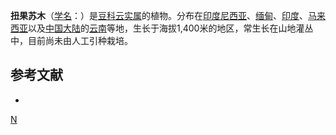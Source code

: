 {{Speciesbox
| genus = Caesalpinia
| species = tortuosa
| authority = Roxb.
}}

'''扭果苏木'''（[[学名|学名]]：{{lang|la|''Caesalpinia tortuosa''}}）是[[豆科|豆科]][[云实属|云实属]]的植物。分布在[[印度尼西亚|印度尼西亚]]、[[缅甸|缅甸]]、[[印度|印度]]、[[马来西亚|马来西亚]]以及[[中国大陆|中国大陆]]的[[云南|云南]]等地，生长于海拔1,400米的地区，常生长在山地灌丛中，目前尚未由人工引种栽培。

== 参考文献 ==
<div class="references-small">
* {{cite web| url =http://www.bioinfo.cn/db05/KmzwSpecies.php?action=view&id=3077| title =扭果苏木| work =《中国高等植物数据库全库》| publisher =中国科学院微生物研究所| author =昆明植物研究所| accessdate =2009-02-23| deadurl =yes| archiveurl =https://web.archive.org/web/20160305020157/http://www.bioinfo.cn/db05/KmzwSpecies.php?action=view&id=3077| archivedate =2016-03-05}}
</div>
{{Taxonbar|from=Q11076224}}

[[Category:云实属|N]]


{{植物小作品}}